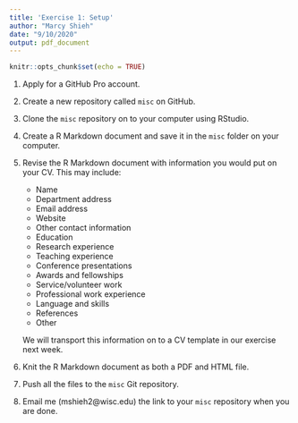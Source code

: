 ```yaml
---
title: 'Exercise 1: Setup'
author: "Marcy Shieh"
date: "9/10/2020"
output: pdf_document
---
```


```r
knitr::opts_chunk$set(echo = TRUE)
```

1. Apply for a GitHub Pro account.

2. Create a new repository called `misc` on GitHub.

3. Clone the `misc` repository on to your computer using RStudio.

4. Create a R Markdown document and save it in the `misc` folder on your computer.

5. Revise the R Markdown document with information you would put on your CV. This may include:

    * Name
    * Department address
    * Email address
    * Website
    * Other contact information
    * Education
    * Research experience
    * Teaching experience
    * Conference presentations
    * Awards and fellowships
    * Service/volunteer work
    * Professional work experience
    * Language and skills
    * References
    * Other
  
    We will transport this information on to a CV template in our exercise next week.
    
6. Knit the R Markdown document as both a PDF and HTML file.

7. Push all the files to the `misc` Git repository.

8. Email me (mshieh2@wisc.edu) the link to your `misc` repository when you are done.